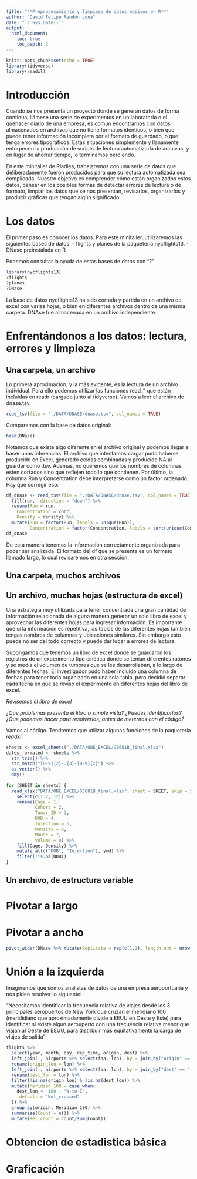 ```yaml
---
title: "**Preprocesamiento y limpieza de datos masivos en R**"
author: "David Felipe Rendón Luna"
date: "`r Sys.Date()`"
output:
  html_document:
    toc: true
    toc_depth: 2
---
```


```r
knitr::opts_chunk$set(echo = TRUE)
library(tidyverse)
library(readxl)
```

# **Introducción**

Cuando se nos presenta un proyecto donde se generan datos de forma continua, llámese una serie de experimentos en un laboratorio o el quehacer diario de una empresa, es común encontrarnos con datos almacenados en archivos que no tiene formatos idénticos, o bien que puede tener información incompleta por el formato de guardado, o que tenga errores tipográficos. Estas situaciones simplemente y llanamente entorpecen la producción de scripts de lectura automatizada de archivos, y en lugar de ahorrar tiempo, lo terminamos perdiendo.

En este minitaller de Rladies, trabajaremos con una serie de datos que deliberadamente fueron producidos para que su lectura automatizada sea complicada. Nuestro objetivo es comprender cómo están organizados estos datos, pensar en los posibles formas de detectar errores de lectura o de formato, limpiar los datos que se nos presentan, revisarlos, organizarlos y producir gráficas que tengan algún significado.

# **Los datos**

El primer paso es conocer los datos. Para este minitaller, utilizaremos las siguientes bases de datos:
- flights y planes de la paquetería nycflights13.
- DNase preinstalada en R

Podemos consultar la ayuda de estas bases de datos con "?"

```r
library(nycflights13)
?flights
?planes
?DNase
```

La base de datos nycflights13 ha sido cortada y partida en un archivo de excel con varias hojas, o bien en diferentes archivos dentro de una misma carpeta. DNAse fue almacenada en un archivo independiente.


# **Enfrentándonos a los datos: lectura, errores y limpieza**

## Una carpeta, un archivo

Lo primera aproximación, y la más evidente, es la lectura de un archivo individual. Para ello podemos utilizar las funciones read_* que están incluidas en readr (cargado junto al tidyverse). Vamos a leer el archivo de dnase.tsv.

```r
read_tsv(file = "./DATA/DNASE/dnase.tsv", col_names = TRUE)
```

Comparemos con la base de datos original:

```r
head(DNase)
```

Notamos que existe algo diferente en el archivo original y podemos llegar a hacer unas inferencias. El archivo que intentamos cargar pudo haberse producido en Excel, generado celdas combinadas y producido NA al guardar como .tsv. Ademas, no queremos que los nombres de columnas esten cortados sino que reflejen todo lo que contienen. Por último, la columna Run y Concentration debe interpretarse como un factor ordenado. Hay que corregir eso:

```r
df_dnase <- read_tsv(file = "./DATA/DNASE/dnase.tsv", col_names = TRUE) %>% 
  fill(run, .direction = "down") %>% 
  rename(Run = run,
    Concentration = conc,
    Density = density) %>% 
  mutate(Run = factor(Run, labels = unique(Run)),
         Concentration = factor(Concentration, labels = sort(unique(Concentration)), ordered = TRUE))
df_dnase
```

De esta manera tenemos la información correctamente organizada para poder ser analizada. El formato del df que se presenta es un formato llamado largo, lo cual revisaremos en otra sección.

## Una carpeta, muchos archivos



## Un archivo, muchas hojas (estructura de excel)

Una estrategia muy utilizada para tener concentrada una gran cantidad de información relacionada de alguna manera generar un solo libro de excel y aprovechar las diferentes hojas para ingresar información. Es importante que si la información es repetitiva, las tablas de las diferentes hojas tambien tengas nombres de columnas y ubicaciones similares. Sin embargo esto puede no ser del todo correcto y puede dar lugar a errores de lectura.

Supongamos que tenemos un libro de excel donde se guardaron los registros de un experimento tipo cinética donde se tenían diferentes ratones y se media el volumen de tumores que se les desarrollaban, a lo largo de diferentes fechas. El investigador pudo haber incluido una columna de fechas para tener todo organizado en una sola tabla, pero decidió separar cada fecha en que se revisó el experimento en diferentes hojas del libro de excel.

*Revisemos el libro de excel*

*¿Que problemas presenta el libro a simple vista? ¿Puedes identificarlos? ¿Que podemos hacer para resolverlos, antes de meternos con el código?*

Vamos al código. Tendremos que utilizar algunas funciones de la paquetería *readxl*:

```r
sheets <- excel_sheets("./DATA/ONE_EXCEL/GE681B_final.xlsx")
dates_formated <- sheets %>% 
  str_trim() %>% 
  str_match("[0-9]{2}-.{3}-[0-9]{2}") %>% 
  as.vector() %>% 
  dmy()
  
for (SHEET in sheets) {
  read_xlsx("DATA/ONE_EXCEL/GE681B_final.xlsx", sheet = SHEET, skip = 5, col_names = FALSE) %>% 
    select(c(1:7, 12)) %>% 
    rename(Cage = 1,
           Cohort = 2,
           Tumor_ID = 3,
           DOB = 4,
           Injection = 5,
           Density = 6,
           Mouse = 7, 
           Volume = 8) %>% 
    fill(Cage, Density) %>% 
    mutate_at(c("DOB", "Injection"), ymd) %>% 
    filter(!is.na(DOB))
}


```

## Un archivo, de estructura variable




# **Pivotar a largo**

# **Pivotar a ancho**
```r
pivot_wider(DNase %>% mutate(Replicate = rep(c(1,2), length.out = nrow(DNase))), names_from = conc, names_prefix = "Conc_", values_from = density, )
```

# **Unión a la izquierda**

Imaginemos que somos analistas de datos de una empresa aeroportuaria y nos piden resolver lo siguiente:

"Necesitamos identificar la frecuencia relativa de viajes desde los 3 principales aeropuertos de New York que cruzan el meridiano 100 (merididiano que aproximadamente divide a EEUU en Oeste y Este) para identificar si existe algun aerouperto con una frecuencia relativa menor que viajan al Oeste de EEUU, para distribuir más equitativamente la carga de viajes de salida"






```r
flights %>% 
  select(year, month, day, dep_time, origin, dest) %>% 
  left_join(., airports %>% select(faa, lon), by = join_by("origin" == "faa")) %>% 
  rename(origin_lon = lon) %>% 
  left_join(., airports %>% select(faa, lon), by = join_by("dest" == "faa")) %>% 
  rename(dest_lon = lon) %>% 
  filter(!is.na(origin_lon) & !is.na(dest_lon)) %>% 
  mutate(Meridian_100 = case_when(
    dest_lon < -100 ~ "W-to-E",
    .default = "Not_crossed"
  )) %>% 
  group_by(origin, Meridian_100) %>% 
  summarise(Count = n()) %>% 
  mutate(Rel_count = Count/sum(Count))


```



# **Obtencion de estadistica básica**

# **Graficación**

